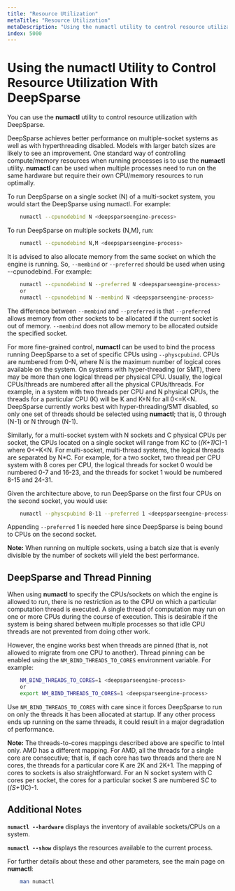 ```yaml
---
title: "Resource Utilization"
metaTitle: "Resource Utilization"
metaDescription: "Using the numactl utility to control resource utilization with DeepSparse"
index: 5000
---
```


# Using the numactl Utility to Control Resource Utilization With DeepSparse

You can use the **numactl** utility to control resource utilization with DeepSparse.

DeepSparse achieves better performance on multiple-socket systems as well as with hyperthreading disabled. Models with larger batch sizes are likely to see an improvement. One standard way of controlling compute/memory resources when running processes is to use the **numactl** utility. **numactl** can be used when multiple processes need to run on the same hardware but require their own CPU/memory resources to run optimally.

To run DeepSparse on a single socket (N) of a multi-socket system, you would start the DeepSparse using numactl. For example:

```bash
    numactl --cpunodebind N <deepsparseengine-process>
```

To run DeepSparse on multiple sockets (N,M), run:

```bash
    numactl --cpunodebind N,M <deepsparseengine-process>
```

It is advised to also allocate memory from the same socket on which the engine is running. So, `--membind` or `--preferred` should be used when using --cpunodebind. For example:

```bash
    numactl --cpunodebind N --preferred N <deepsparseengine-process>
    or
    numactl --cpunodebind N --membind N <deepsparseengine-process>
```

The difference between `--membind` and `--preferred` is that `--preferred` allows memory from other sockets to be allocated if the current socket is out of memory. `--membind` does not allow memory to be allocated outside the specified socket.

For more fine-grained control, **numactl** can be used to bind the process running DeepSparse to a set of specific CPUs using `--physcpubind`. CPUs are numbered from 0-N, where N is the maximum number of logical cores available on the system. On systems with hyper-threading (or SMT), there may be more than one logical thread per physical CPU. Usually, the logical CPUs/threads are numbered after all the physical CPUs/threads. For example, in a system with two threads per CPU and N physical CPUs, the threads for a particular CPU (K) will be K and K+N for all 0<=K<N. DeepSparse currently works best with hyper-threading/SMT disabled, so only one set of threads should be selected using **numactl**; that is, 0 through (N-1) or N through (N-1).

Similarly, for a multi-socket system with N sockets and C physical CPUs per socket, the CPUs located on a single socket will range from K<em>C</em> to (<em>(K+1)</em>C)-1 where 0&lt;=K&lt;N. For multi-socket, multi-thread systems, the logical threads are separated by N*C. For example, for a two socket, two thread per CPU system with 8 cores per CPU, the logical threads for socket 0 would be numbered 0-7 and 16-23, and the threads for socket 1 would be numbered 8-15 and 24-31.

Given the architecture above, to run DeepSparse on the first four CPUs on the second socket, you would use:

```bash
    numactl --physcpubind 8-11 --preferred 1 <deepsparseengine-process>
```

Appending `--preferred` 1 is needed here since DeepSparse is being bound to CPUs on the second socket.

**Note:** When running on multiple sockets, using a batch size that is evenly divisible by the number of sockets will yield the best performance.

## DeepSparse and Thread Pinning

When using **numactl** to specify the CPUs/sockets on which the engine is allowed to run, there is no restriction as to the CPU on which a particular computation thread is executed. A single thread of computation may run on one or more CPUs during the course of execution. This is desirable if the system is being shared between multiple processes so that idle CPU threads are not prevented from doing other work.

However, the engine works best when threads are pinned (that is, not allowed to migrate from one CPU to another). Thread pinning can be enabled using the `NM_BIND_THREADS_TO_CORES` environment variable. For example:

```bash
    NM_BIND_THREADS_TO_CORES=1 <deepsparseengine-process>
    or
    export NM_BIND_THREADS_TO_CORES=1 <deepsparseengine-process>
```

Use `NM_BIND_THREADS_TO_CORES` with care since it forces DeepSparse to run on only the threads it has been allocated at startup. If any other process ends up running on the same threads, it could result in a major degradation of performance.

**Note:** The threads-to-cores mappings described above are specific to Intel only. AMD has a different mapping. For AMD, all the threads for a single core are consecutive; that is, if each core has two threads and there are N cores, the threads for a particular core K are 2K and 2K+1. The mapping of cores to sockets is also straightforward. For an N socket system with C cores per socket, the cores for a particular socket S are numbered S<em>C</em> to (<em>(S+1)</em>C)-1.

## Additional Notes

**`numactl --hardware`** displays the inventory of available sockets/CPUs on a system.

**`numactl --show`** displays the resources available to the current process.

For further details about these and other parameters, see the main page on **numactl**:

```bash
    man numactl
```
